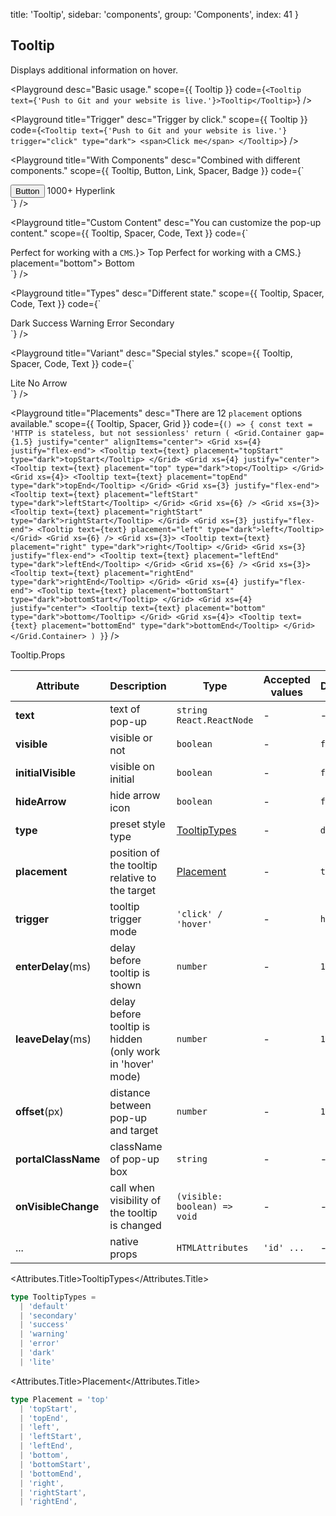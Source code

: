 
  title: 'Tooltip',
  sidebar: 'components',
  group: 'Components',
  index: 41
}

## Tooltip

Displays additional information on hover.

<Playground
  desc="Basic usage."
  scope={{ Tooltip }}
  code={`
<Tooltip text={'Push to Git and your website is live.'}>Tooltip</Tooltip>
`}
/>

<Playground
  title="Trigger"
  desc="Trigger by click."
  scope={{ Tooltip }}
  code={`
<Tooltip text={'Push to Git and your website is live.'} trigger="click" type="dark">
  <span>Click me</span>
</Tooltip>
`}
/>

<Playground
  title="With Components"
  desc="Combined with different components."
  scope={{ Tooltip, Button, Link, Spacer, Badge }}
  code={`
<div>
  <Tooltip text={'Push to Git and your website is live.'} type="dark">
    <Button auto scale={1/2}>Button</Button>
  </Tooltip>
  <Spacer inline w={1} />
  <Tooltip text={'Push to Git and your website is live.'} type="dark">
    <Badge>1000+</Badge>
  </Tooltip>
  <Spacer inline w={1} />
  <Tooltip text={'Push to Git and your website is live.'} type="dark">
    <Link href="#" color>Hyperlink</Link>
  </Tooltip>
</div>
`}
/>

<Playground
  title="Custom Content"
  desc="You can customize the pop-up content."
  scope={{ Tooltip, Spacer, Code, Text }}
  code={`
<div>
  <Tooltip text={<>Perfect for working with a <Code>CMS</Code>.</>}>
    <span>Top</span>
  </Tooltip>
  <Spacer inline w={2.5} />
  <Tooltip text={<><Text b>Perfect</Text> for working with a CMS.</>} placement="bottom">
    <span>Bottom</span>
  </Tooltip>
</div>
`}
/>

<Playground
  title="Types"
  desc="Different state."
  scope={{ Tooltip, Spacer, Code, Text }}
  code={`
<div>
  <Tooltip text="Perfect for working with a CMS." type="dark">
    <span>Dark</span>
  </Tooltip>
  <Spacer inline w={1.5} />
  <Tooltip text="Perfect for working with a CMS." type="success">
    <span>Success</span>
  </Tooltip>
  <Spacer inline w={1.5} />
  <Tooltip text="Perfect for working with a CMS." type="warning">
    <span>Warning</span>
  </Tooltip>
  <Spacer inline w={1.5} />
  <Tooltip text="Perfect for working with a CMS." type="error">
    <span>Error</span>
  </Tooltip>
  <Spacer inline w={1.5} />
  <Tooltip text="Perfect for working with a CMS." type="secondary">
    <span>Secondary</span>
  </Tooltip>
</div>
`}
/>

<Playground
  title="Variant"
  desc="Special styles."
  scope={{ Tooltip, Spacer, Code, Text }}
  code={`
<div>
  <Tooltip text="Push to Git and your website is live." type="lite">
    <span>Lite</span>
  </Tooltip>
  <Spacer inline w={2.5} />
  <Tooltip text="Push to Git and your website is live." hideArrow>
    <span>No Arrow</span>
  </Tooltip>
</div>
`}
/>

<Playground
  title="Placements"
  desc="There are 12 `placement` options available."
  scope={{ Tooltip, Spacer, Grid }}
  code={`
() => {
  const text = 'HTTP is stateless, but not sessionless'
  return (
    <Grid.Container gap={1.5} justify="center" alignItems="center">
      <Grid xs={4} justify="flex-end">
        <Tooltip text={text} placement="topStart" type="dark">topStart</Tooltip>
      </Grid>
      <Grid xs={4} justify="center">
        <Tooltip text={text} placement="top" type="dark">top</Tooltip>
      </Grid>
      <Grid xs={4}>
        <Tooltip text={text} placement="topEnd" type="dark">topEnd</Tooltip>
      </Grid>
      <Grid xs={3} justify="flex-end">
        <Tooltip text={text} placement="leftStart" type="dark">leftStart</Tooltip>
      </Grid>
      <Grid xs={6} />
      <Grid xs={3}>
        <Tooltip text={text} placement="rightStart" type="dark">rightStart</Tooltip>
      </Grid>
      <Grid xs={3} justify="flex-end">
        <Tooltip text={text} placement="left" type="dark">left</Tooltip>
      </Grid>
      <Grid xs={6} />
      <Grid xs={3}>
        <Tooltip text={text} placement="right" type="dark">right</Tooltip>
      </Grid>
      <Grid xs={3} justify="flex-end">
        <Tooltip text={text} placement="leftEnd" type="dark">leftEnd</Tooltip>
      </Grid>
      <Grid xs={6} />
      <Grid xs={3}>
        <Tooltip text={text} placement="rightEnd" type="dark">rightEnd</Tooltip>
      </Grid>
      <Grid xs={4} justify="flex-end">
        <Tooltip text={text} placement="bottomStart" type="dark">bottomStart</Tooltip>
      </Grid>
      <Grid xs={4} justify="center">
        <Tooltip text={text} placement="bottom" type="dark">bottom</Tooltip>
      </Grid>
      <Grid xs={4}>
        <Tooltip text={text} placement="bottomEnd" type="dark">bottomEnd</Tooltip>
      </Grid>
    </Grid.Container>
  )
}
`}
/>

<Attributes edit="/pages/docs/components/tooltip.mdx">
<Attributes.Title>Tooltip.Props</Attributes.Title>

| Attribute           | Description                                                | Type                          | Accepted values | Default   |
| ------------------- | ---------------------------------------------------------- | ----------------------------- | --------------- | --------- |
| **text**            | text of pop-up                                             | `string` `React.ReactNode`    | -               | -         |
| **visible**         | visible or not                                             | `boolean`                     | -               | `false`   |
| **initialVisible**  | visible on initial                                         | `boolean`                     | -               | `false`   |
| **hideArrow**       | hide arrow icon                                            | `boolean`                     | -               | `false`   |
| **type**            | preset style type                                          | [TooltipTypes](#tooltiptypes) | -               | `default` |
| **placement**       | position of the tooltip relative to the target             | [Placement](#placement)       | -               | `top`     |
| **trigger**         | tooltip trigger mode                                       | `'click' / 'hover'`           | -               | `hover`   |
| **enterDelay**(ms)  | delay before tooltip is shown                              | `number`                      | -               | `100`     |
| **leaveDelay**(ms)  | delay before tooltip is hidden (only work in 'hover' mode) | `number`                      | -               | `150`     |
| **offset**(px)      | distance between pop-up and target                         | `number`                      | -               | `12`      |
| **portalClassName** | className of pop-up box                                    | `string`                      | -               | -         |
| **onVisibleChange** | call when visibility of the tooltip is changed             | `(visible: boolean) => void`  | -               | -         |
| ...                 | native props                                               | `HTMLAttributes`              | `'id' ...`      | -         |

<Attributes.Title>TooltipTypes</Attributes.Title>

```ts
type TooltipTypes =
  | 'default'
  | 'secondary'
  | 'success'
  | 'warning'
  | 'error'
  | 'dark'
  | 'lite'
```

<Attributes.Title>Placement</Attributes.Title>

```ts
type Placement = 'top'
  | 'topStart',
  | 'topEnd',
  | 'left',
  | 'leftStart',
  | 'leftEnd',
  | 'bottom',
  | 'bottomStart',
  | 'bottomEnd',
  | 'right',
  | 'rightStart',
  | 'rightEnd',
```

</Attributes>

